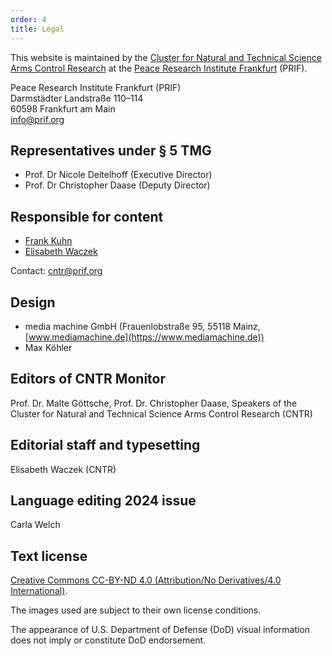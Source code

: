 ```yaml
---
order: 4
title: Legal
---
```


This website is maintained by the [Cluster for Natural and Technical Science Arms Control Research](https://www.cntrarmscontrol.org/) at the [Peace Research Institute Frankfurt](https://www.prif.org/) (PRIF).

Peace Research Institute Frankfurt (PRIF)\
Darmstädter Landstraße 110–114\
60598 Frankfurt am Main\
[info@prif.org](mailto:info@prif.org)

## Representatives under § 5 TMG

- Prof. Dr Nicole Deitelhoff (Executive Director)
- Prof. Dr Christopher Daase (Deputy Director)

## Responsible for content

- [Frank Kuhn](https://www.prif.org/en/ueber-uns/person/frank-kuhn)
- [Elisabeth Waczek](https://www.prif.org/en/ueber-uns/person/elisabeth-waczek)

Contact: [cntr@prif.org](mailto:cntr@prif.org)

## Design

- media machine GmbH (Frauenlobstraße 95, 55118 Mainz, [www.mediamachine.de](https://www.mediamachine.de))
- Max Köhler

## Editors of CNTR Monitor

Prof. Dr. Malte Göttsche, Prof. Dr. Christopher Daase,
Speakers of the Cluster for Natural and Technical Science Arms Control Research (CNTR)

## Editorial staff and typesetting

Elisabeth Waczek (CNTR)

## Language editing 2024 issue

Carla Welch

## Text license

[Creative Commons CC-BY-ND 4.0 (Attribution/No Derivatives/4.0 International)](https://creativecommons.org/licenses/by-nd/4.0/deed.en).

The images used are subject to their own license conditions.

The appearance of U.S. Department of Defense (DoD) visual information does not imply or constitute DoD endorsement.
